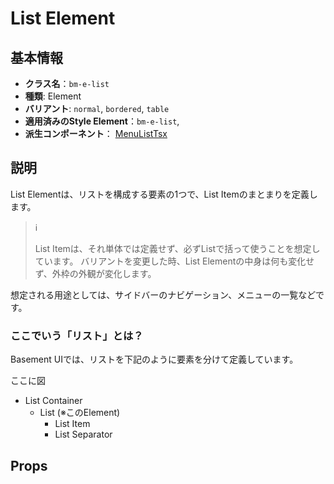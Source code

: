 

<Meta title="Element/List/List" />

# List Element

## 基本情報

- **クラス名**：`bm-e-list`
- **種類**: Element
- **バリアント**: `normal`, `bordered`, `table`
- **適用済みのStyle Element**：`bm-e-list`,
- **派生コンポーネント**： [MenuListTsx](?path=/story/component-menu-list--story)

## 説明

List Elementは、リストを構成する要素の1つで、List Itemのまとまりを定義します。

> ℹ️
>
> List Itemは、それ単体では定義せず、必ずListで括って使うことを想定しています。
> バリアントを変更した時、List Elementの中身は何も変化せず、外枠の外観が変化します。

想定される用途としては、サイドバーのナビゲーション、メニューの一覧などです。


### ここでいう「リスト」とは？

Basement UIでは、リストを下記のように要素を分けて定義しています。

ここに図

- List Container
  - List (※このElement)
    - List Item
    - List Separator

<Canvas of={Stories.Props} />

## Props

<Controls of={Stories.Props} />